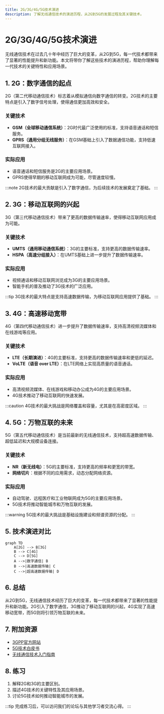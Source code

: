 ```yaml
---
title: 2G/3G/4G/5G技术演进
description: 了解无线通信技术的演进历程，从2G到5G的发展过程及其关键技术。
---
```


# 2G/3G/4G/5G技术演进

无线通信技术在过去几十年中经历了巨大的变革，从2G到5G，每一代技术都带来了显著的性能提升和新功能。本文将带你了解这些技术的演进历程，帮助你理解每一代技术的关键特性和应用场景。

## 1. 2G：数字通信的起点

2G（第二代移动通信技术）标志着从模拟通信向数字通信的转变。2G技术的主要特点是引入了数字信号处理，使得通信更加高效和安全。

### 关键技术
- **GSM（全球移动通信系统）**：2G时代最广泛使用的标准，支持语音通话和短信服务。
- **GPRS（通用分组无线服务）**：在GSM基础上引入了数据通信功能，支持低速互联网接入。

### 实际应用
- 语音通话和短信服务是2G的主要应用场景。
- GPRS使得早期的移动互联网成为可能，尽管速度较慢。

:::note
2G技术的最大贡献是引入了数字通信，为后续技术的发展奠定了基础。
:::

## 2. 3G：移动互联网的兴起

3G（第三代移动通信技术）带来了更高的数据传输速率，使得移动互联网应用成为可能。

### 关键技术
- **UMTS（通用移动通信系统）**：3G的主要标准，支持更高的数据传输速率。
- **HSPA（高速分组接入）**：在UMTS基础上进一步提升了数据传输速率。

### 实际应用
- 视频通话和移动互联网浏览成为3G的主要应用场景。
- 智能手机的普及推动了3G技术的广泛应用。

:::tip
3G技术的最大特点是支持高速数据传输，为移动互联网应用提供了基础。
:::

## 3. 4G：高速移动宽带

4G（第四代移动通信技术）进一步提升了数据传输速率，支持高清视频流媒体和在线游戏等应用。

### 关键技术
- **LTE（长期演进）**：4G的主要标准，支持更高的数据传输速率和更低的延迟。
- **VoLTE（语音 over LTE）**：在LTE网络上实现高质量的语音通话。

### 实际应用
- 高清视频流媒体、在线游戏和移动办公成为4G的主要应用场景。
- 4G技术推动了移动互联网的快速发展。

:::caution
4G技术的最大挑战是网络覆盖和容量，尤其是在高密度区域。
:::

## 4. 5G：万物互联的未来

5G（第五代移动通信技术）是当前最新的无线通信技术，支持超高速数据传输、超低延迟和大规模设备连接。

### 关键技术
- **NR（新无线电）**：5G的主要标准，支持更高的频率和更宽的带宽。
- **网络切片**：根据不同的应用需求，动态分配网络资源。

### 实际应用
- 自动驾驶、远程医疗和工业物联网成为5G的主要应用场景。
- 5G技术将推动智能城市和万物互联的发展。

:::warning
5G技术的最大挑战是基础设施建设和频谱资源的分配。
:::

## 5. 技术演进对比

```mermaid
graph TD
    A[2G] --> B[3G]
    B --> C[4G]
    C --> D[5G]
    A -->|数字通信| B
    B -->|高速数据传输| C
    C -->|超高速数据传输| D
```

## 6. 总结

从2G到5G，无线通信技术经历了巨大的变革，每一代技术都带来了显著的性能提升和新功能。2G引入了数字通信，3G推动了移动互联网的兴起，4G实现了高速移动宽带，而5G则将引领万物互联的未来。

## 7. 附加资源

- [3GPP官方网站](https://www.3gpp.org/)
- [5G技术白皮书](https://www.5gamericas.org/)
- [无线通信技术入门指南](https://www.example.com/wireless-communication-guide)

## 8. 练习

1. 解释2G和3G的主要区别。
2. 描述4G技术的关键特性及其应用场景。
3. 讨论5G技术如何推动智能城市的发展。

:::tip
完成练习后，可以访问我们的论坛与其他学习者交流心得。
:::
